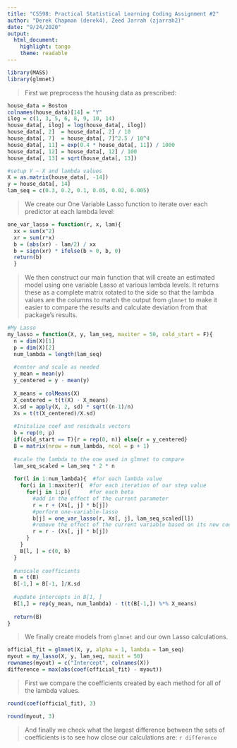 ```yaml
---
title: "CS598: Practical Statistical Learning Coding Assignment #2"
author: "Derek Chapman (derek4), Zeed Jarrah (zjarrah2)"
date: "9/24/2020"
output: 
  html_document: 
    highlight: tango
    theme: readable
---
```


```r
library(MASS)
library(glmnet)
```

> First we preprocess the housing data as prescribed:

```r
house_data = Boston
colnames(house_data)[14] = "Y"
ilog = c(1, 3, 5, 6, 8, 9, 10, 14)
house_data[, ilog] = log(house_data[, ilog])
house_data[, 2]  = house_data[, 2] / 10
house_data[, 7]  = house_data[, 7]^2.5 / 10^4
house_data[, 11] = exp(0.4 * house_data[, 11]) / 1000
house_data[, 12] = house_data[, 12] / 100
house_data[, 13] = sqrt(house_data[, 13])

#setup Y ~ X and lambda values
X = as.matrix(house_data[, -14])
y = house_data[, 14]
lam_seq = c(0.3, 0.2, 0.1, 0.05, 0.02, 0.005)
```

> We create our One Variable Lasso function to iterate over each predictor at each lambda level:

```r
one_var_lasso = function(r, x, lam){
  xx = sum(x^2)
  xr = sum(r*x)
  b = (abs(xr) - lam/2) / xx
  b = sign(xr) * ifelse(b > 0, b, 0)
  return(b)
  }
```

> We then construct our main function that will create an estimated model using one variable Lasso at various lambda levels.  It returns these as a complete matrix rotated to the side so that the lambda values are the columns to match the output from `glmnet` to make it easier to compare the results and calculate deviation from that package's results.

```r
#My Lasso
my_lasso = function(X, y, lam_seq, maxiter = 50, cold_start = F){
  n = dim(X)[1]
  p = dim(X)[2]
  num_lambda = length(lam_seq)
  
  #center and scale as needed
  y_mean = mean(y)
  y_centered = y - mean(y)
  
  X_means = colMeans(X)
  X_centered = t(t(X) - X_means)
  X.sd = apply(X, 2, sd) * sqrt((n-1)/n)
  Xs = t(t(X_centered)/X.sd)
  
  #Initalize coef and residuals vectors
  b = rep(0, p)
  if(cold_start == T){r = rep(0, n)} else{r = y_centered}
  B = matrix(nrow = num_lambda, ncol = p + 1)
  
  #scale the lambda to the one used in glmnet to compare
  lam_seq_scaled = lam_seq * 2 * n
  
  for(l in 1:num_lambda){  #for each lambda value
    for(i in 1:maxiter){  #for each iteration of our step value
      for(j in 1:p){      #for each beta
        #add in the effect of the current parameter
        r = r + (Xs[, j] * b[j])
        #perform one-variable-lasso
        b[j] = one_var_lasso(r, Xs[, j], lam_seq_scaled[l])
        #remove the effect of the current variable based on its new coefficient
        r = r - (Xs[, j] * b[j])
      }
    }
    B[l, ] = c(0, b)
  }
  
  #unscale coefficients
  B = t(B)
  B[-1,] = B[-1, ]/X.sd
  
  #update intercepts in B[1, ]
  B[1,] = rep(y_mean, num_lambda) - t(t(B[-1,]) %*% X_means)
  
  return(B)
}
```

> We finally create models from  `glmnet` and our own Lasso calculations.

```r
official_fit = glmnet(X, y, alpha = 1, lambda = lam_seq)
myout = my_lasso(X, y, lam_seq, maxit = 50)
rownames(myout) = c("Intercept", colnames(X))
difference = max(abs(coef(official_fit) - myout))
```

> First we compare the coefficients created by each method for all of the lambda values.

```r
round(coef(official_fit), 3)
```

```r
round(myout, 3)
```

> And finally we check what the largest difference between the sets of coefficients is to see how close our calculations are:  `r difference`